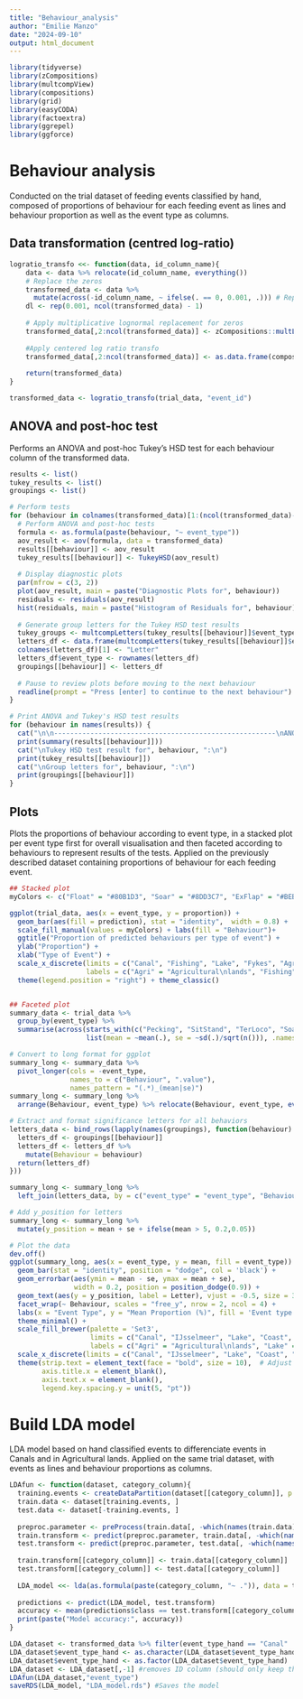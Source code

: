 ```yaml
---
title: "Behaviour_analysis"
author: "Emilie Manzo"
date: "2024-09-10"
output: html_document
---
```


```r
library(tidyverse)
library(zCompositions)
library(multcompView)
library(compositions)
library(grid)
library(easyCODA)
library(factoextra)
library(ggrepel)
library(ggforce)
```

# Behaviour analysis
Conducted on the trial dataset of feeding events classified by hand, composed of proportions of behaviour for each feeding event as lines and behaviour proportion as well as the event type as columns.

## Data transformation (centred log-ratio)
```r
logratio_transfo <<- function(data, id_column_name){
    data <- data %>% relocate(id_column_name, everything())
    # Replace the zeros
    transformed_data <- data %>%
      mutate(across(-id_column_name, ~ ifelse(. == 0, 0.001, .))) # Replace zeros with 0.001
    dl <- rep(0.001, ncol(transformed_data) - 1)
    
    # Apply multiplicative lognormal replacement for zeros
    transformed_data[,2:ncol(transformed_data)] <- zCompositions::multLN(as.matrix(transformed_data[, 2:ncol(transformed_data)]), label = 0.001, dl = dl, z.warning = 1)
    
    #Apply centered log ratio transfo
    transformed_data[,2:ncol(transformed_data)] <- as.data.frame(compositions::clr(transformed_data[, 2:ncol(transformed_data)]))
    
    return(transformed_data)
}

transformed_data <- logratio_transfo(trial_data, "event_id")
```

## ANOVA and post-hoc test
Performs an ANOVA and post-hoc Tukey's HSD test for each behaviour column of the transformed data.
```r
results <- list()
tukey_results <- list()
groupings <- list()

# Perform tests
for (behaviour in colnames(transformed_data)[1:(ncol(transformed_data)-2)]) {
  # Perform ANOVA and post-hoc tests
  formula <- as.formula(paste(behaviour, "~ event_type"))
  aov_result <- aov(formula, data = transformed_data)
  results[[behaviour]] <- aov_result
  tukey_results[[behaviour]] <- TukeyHSD(aov_result)
  
  # Display diagnostic plots
  par(mfrow = c(3, 2))
  plot(aov_result, main = paste("Diagnostic Plots for", behaviour))
  residuals <- residuals(aov_result)
  hist(residuals, main = paste("Histogram of Residuals for", behaviour), xlab = "Residuals", col = "lightblue", border = "white")
  
  # Generate group letters for the Tukey HSD test results
  tukey_groups <- multcompLetters(tukey_results[[behaviour]]$event_type[, 4])
  letters_df <- data.frame(multcompLetters(tukey_results[[behaviour]]$event_type[, 4])$Letters)
  colnames(letters_df)[1] <- "Letter"
  letters_df$event_type <- rownames(letters_df)
  groupings[[behaviour]] <- letters_df
  
  # Pause to review plots before moving to the next behaviour
  readline(prompt = "Press [enter] to continue to the next behaviour")
}

# Print ANOVA and Tukey's HSD test results
for (behaviour in names(results)) {
  cat("\n\n-------------------------------------------------------\nANOVA result for", behaviour, ":\n")
  print(summary(results[[behaviour]]))
  cat("\nTukey HSD test result for", behaviour, ":\n")
  print(tukey_results[[behaviour]])
  cat("\nGroup letters for", behaviour, ":\n")
  print(groupings[[behaviour]])
}
```

## Plots
Plots the proportions of behaviour according to event type, in a stacked plot per event type first for overall visualisation and then faceted according to behaviours to represent results of the tests. Applied on the previously described dataset containing proportions of behaviour for each feeding event.

```r
## Stacked plot
myColors <- c("Float" = "#80B1D3", "Soar" = "#8DD3C7", "ExFlap" = "#BEBADA", "Boat" = "#FFFFB3", "Pecking" = "#FB8072", "Flap" = "#CC99FF", "TerLoco" = "#FDB462", "SitStand" = "#B3DE69", "Manouvre" = "#FCCDE5", "Unknown"="#D3D3D3")

ggplot(trial_data, aes(x = event_type, y = proportion)) +
  geom_bar(aes(fill = prediction), stat = "identity",  width = 0.8) +
  scale_fill_manual(values = myColors) + labs(fill = "Behaviour")+
  ggtitle("Proportion of predicted behaviours per type of event") +
  ylab("Proportion") +
  xlab("Type of Event") +
  scale_x_discrete(limits = c("Canal", "Fishing", "Lake", "Fykes", "Agri", "Garbage"),
                   labels = c("Agri" = "Agricultural\nlands", "Fishing" = "IJsselmeer", "Lake" = "Smaller\nlakes","Canal" = 'Canals')) +
  theme(legend.position = "right") + theme_classic()


## Faceted plot
summary_data <- trial_data %>%
  group_by(event_type) %>%
  summarise(across(starts_with(c("Pecking", "SitStand", "TerLoco", "Soar", "Flap", "Manouvre", "ExFlap", "Float")),
                   list(mean = ~mean(.), se = ~sd(.)/sqrt(n())), .names = "{col}_{fn}"))

# Convert to long format for ggplot
summary_long <- summary_data %>%
  pivot_longer(cols = -event_type, 
               names_to = c("Behaviour", ".value"), 
               names_pattern = "(.*)_(mean|se)")
summary_long <- summary_long %>%
  arrange(Behaviour, event_type) %>% relocate(Behaviour, event_type, everything())

# Extract and format significance letters for all behaviors
letters_data <- bind_rows(lapply(names(groupings), function(behaviour) {
  letters_df <- groupings[[behaviour]]
  letters_df <- letters_df %>%
    mutate(Behaviour = behaviour)
  return(letters_df)
}))

summary_long <- summary_long %>%
  left_join(letters_data, by = c("event_type" = "event_type", "Behaviour" = "Behaviour"))

# Add y_position for letters
summary_long <- summary_long %>%
  mutate(y_position = mean + se + ifelse(mean > 5, 0.2,0.05))

# Plot the data
dev.off()
ggplot(summary_long, aes(x = event_type, y = mean, fill = event_type)) +
  geom_bar(stat = "identity", position = "dodge", col = 'black') +
  geom_errorbar(aes(ymin = mean - se, ymax = mean + se), 
                width = 0.2, position = position_dodge(0.9)) +
  geom_text(aes(y = y_position, label = Letter), vjust = -0.5, size = 3) +
  facet_wrap(~ Behaviour, scales = "free_y", nrow = 2, ncol = 4) +
  labs(x = "Event Type", y = "Mean Proportion (%)", fill = 'Event type') +
  theme_minimal() +
  scale_fill_brewer(palette = 'Set3',
                    limits = c("Canal", "IJsselmeer", "Lake", "Coast", "Agri", "Garbage"),
                    labels = c("Agri" = "Agricultural\nlands", "Lake" = "Smaller\nlakes","Canal" = 'Canals')) +
  scale_x_discrete(limits = c("Canal", "IJsselmeer", "Lake", "Coast", "Agri", "Garbage")) +
  theme(strip.text = element_text(face = "bold", size = 10),  # Adjust strip text size
        axis.title.x = element_blank(),
        axis.text.x = element_blank(),
        legend.key.spacing.y = unit(5, "pt"))
```

# Build LDA model
LDA model based on hand classified events to differenciate events in Canals and in Agricultural lands. Applied on the same trial dataset, with events as lines and behaviour proportions as columns. 
```r
LDAfun <- function(dataset, category_column){
  training.events <- createDataPartition(dataset[[category_column]], p = 0.8, list = FALSE) 
  train.data <- dataset[training.events, ] 
  test.data <- dataset[-training.events, ] 
  
  preproc.parameter <- preProcess(train.data[, -which(names(train.data) == category_column)], method = c("center", "scale")) 
  train.transform <- predict(preproc.parameter, train.data[, -which(names(train.data) == category_column)]) 
  test.transform <- predict(preproc.parameter, test.data[, -which(names(test.data) == category_column)]) 
  
  train.transform[[category_column]] <- train.data[[category_column]]
  test.transform[[category_column]] <- test.data[[category_column]]
  
  LDA_model <<- lda(as.formula(paste(category_column, "~ .")), data = train.transform) 
  
  predictions <- predict(LDA_model, test.transform) 
  accuracy <- mean(predictions$class == test.transform[[category_column]]) 
  print(paste("Model accuracy:", accuracy))
}

LDA_dataset <- transformed_data %>% filter(event_type_hand == "Canal" | event_type_hand == "Agri")
LDA_dataset$event_type_hand <- as.character(LDA_dataset$event_type_hand)
LDA_dataset$event_type_hand <- as.factor(LDA_dataset$event_type_hand)
LDA_dataset <- LDA_dataset[,-1] #removes ID column (should only keep the behaviour columns and the class of the events)
LDAfun(LDA_dataset,"event_type") 
saveRDS(LDA_model, "LDA_model.rds") #Saves the model
```